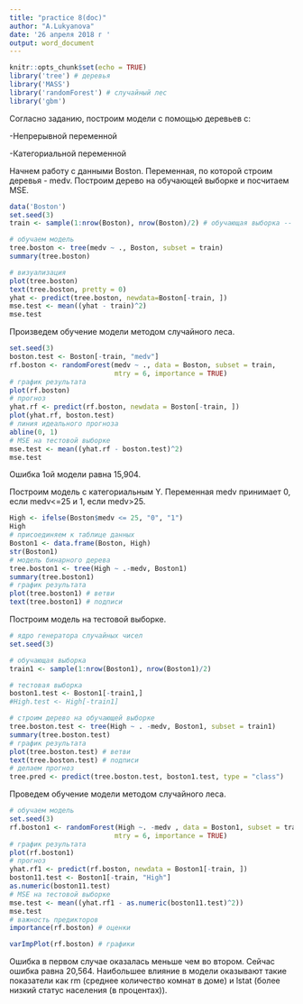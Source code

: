 ---
title: "practice 8(doc)"
author: "A.Lukyanova"
date: '26 апреля 2018 г '
output: word_document
---

```{r setup, include=FALSE}
knitr::opts_chunk$set(echo = TRUE)
library('tree') # деревья
library('MASS')
library('randomForest') # случайный лес
library('gbm')
```

Согласно заданию, построим модели с помощью деревьев с: 

-Непрерывной переменной

-Категориальной переменной

Начнем работу с данными Boston. Переменная, по которой строим деревья - medv.
Построим дерево на обучающей выборке и посчитаем MSE.

```{r data, message=F}
data('Boston')
set.seed(3)
train <- sample(1:nrow(Boston), nrow(Boston)/2) # обучающая выборка -- 50%

# обучаем модель
tree.boston <- tree(medv ~ ., Boston, subset = train)
summary(tree.boston)

# визуализация
plot(tree.boston)
text(tree.boston, pretty = 0)
yhat <- predict(tree.boston, newdata=Boston[-train, ])
mse.test <- mean((yhat - train)^2)
mse.test
```

Произведем обучение модели методом случайного леса.

```{r random_forest, message=FALSE}
set.seed(3)
boston.test <- Boston[-train, "medv"]
rf.boston <- randomForest(medv ~ ., data = Boston, subset = train,
                          mtry = 6, importance = TRUE)
# график результата
plot(rf.boston) 
# прогноз
yhat.rf <- predict(rf.boston, newdata = Boston[-train, ])
plot(yhat.rf, boston.test)
# линия идеального прогноза
abline(0, 1)
# MSE на тестовой выборке
mse.test <- mean((yhat.rf - boston.test)^2)
mse.test
```

Ошибка 1ой модели равна 15,904.

Построим модель с категориальным Y. Переменная medv принимает 0, если medv<=25 и 1, если medv>25.

```{r category Y, message=F}
High <- ifelse(Boston$medv <= 25, "0", "1")
High
# присоединяем к таблице данных
Boston1 <- data.frame(Boston, High)
str(Boston1)
# модель бинарного дерева
tree.boston1 <- tree(High ~ .-medv, Boston1)
summary(tree.boston1)
# график результата
plot(tree.boston1) # ветви
text(tree.boston1) # подписи

```

Построим модель на тестовой выборке.

```{r test tree, message=F}
# ядро генератора случайных чисел
set.seed(3)

# обучающая выборка
train1 <- sample(1:nrow(Boston1), nrow(Boston1)/2)

# тестовая выборка
boston1.test <- Boston1[-train1,]
#High.test <- High[-train1]

# строим дерево на обучающей выборке
tree.boston.test <- tree(High ~ . -medv, Boston1, subset = train1)
summary(tree.boston.test)
# график результата
plot(tree.boston.test) # ветви
text(tree.boston.test) # подписи
# делаем прогноз
tree.pred <- predict(tree.boston.test, boston1.test, type = "class")

```

Проведем обучение модели методом случайного леса.
```{r random_forest2, message=F}
# обучаем модель
set.seed(3)
rf.boston1 <- randomForest(High ~. -medv , data = Boston1, subset = train,
                          mtry = 6, importance = TRUE)
# график результата
plot(rf.boston1) 
# прогноз
yhat.rf1 <- predict(rf.boston, newdata = Boston1[-train, ])
boston11.test <- Boston1[-train, "High"]
as.numeric(boston11.test)
# MSE на тестовой выборке
mse.test <- mean((yhat.rf1 - as.numeric(boston11.test)^2))
mse.test
# важность предикторов
importance(rf.boston) # оценки

varImpPlot(rf.boston) # графики

```

Ошибка в первом случае оказалась меньше чем во втором. Сейчас ошибка равна 20,564. Наибольшее влияние в модели оказывают такие показатели как rm (среднее количество комнат в доме) и lstat (более низкий статус населения (в процентах)).